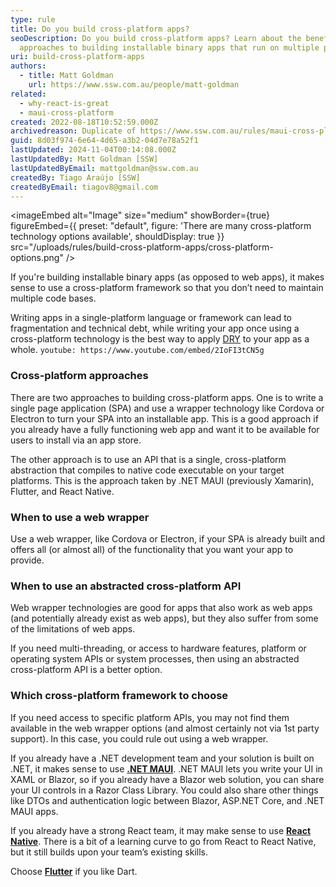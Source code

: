 ```yaml
---
type: rule
title: Do you build cross-platform apps?
seoDescription: Do you build cross-platform apps? Learn about the benefits and
  approaches to building installable binary apps that run on multiple platforms.
uri: build-cross-platform-apps
authors:
  - title: Matt Goldman
    url: https://www.ssw.com.au/people/matt-goldman
related:
  - why-react-is-great
  - maui-cross-platform
created: 2022-08-18T10:52:59.000Z
archivedreason: Duplicate of https://www.ssw.com.au/rules/maui-cross-platform/
guid: 8d03f974-6e64-4d65-a3b2-04d7e78a52f1
lastUpdated: 2024-11-04T00:14:08.000Z
lastUpdatedBy: Matt Goldman [SSW]
lastUpdatedByEmail: mattgoldman@ssw.com.au
createdBy: Tiago Araújo [SSW]
createdByEmail: tiagov8@gmail.com
---
```


<imageEmbed
  alt="Image"
  size="medium"
  showBorder={true}
  figureEmbed={{
    preset: "default",
    figure: 'There are many cross-platform technology options available',
    shouldDisplay: true
  }}
  src="/uploads/rules/build-cross-platform-apps/cross-platform-options.png"
/>

If you're building installable binary apps (as opposed to web apps), it makes sense to use a cross-platform framework so that you don’t need to maintain multiple code bases.

Writing apps in a single-platform language or framework can lead to fragmentation and technical debt, while writing your app once using a cross-platform technology is the best way to apply [DRY](/do-you-look-for-duplicate-code) to your app as a whole.
`youtube: https://www.youtube.com/embed/2IoFI3tCN5g`

### Cross-platform approaches

There are two approaches to building cross-platform apps. One is to write a single page application (SPA) and use a wrapper technology like Cordova or Electron to turn your SPA into an installable app. This is a good approach if you already have a fully functioning web app and want it to be available for users to install via an app store.

The other approach is to use an API that is a single, cross-platform abstraction that compiles to native code executable on your target platforms. This is the approach taken by .NET MAUI (previously Xamarin), Flutter, and React Native.

### When to use a web wrapper

Use a web wrapper, like Cordova or Electron, if your SPA is already built and offers all (or almost all) of the functionality that you want your app to provide.

### When to use an abstracted cross-platform API

Web wrapper technologies are good for apps that also work as web apps (and potentially already exist as web apps), but they also suffer from some of the limitations of web apps.

If you need multi-threading, or access to hardware features, platform or operating system APIs or system processes, then using an abstracted cross-platform API is a better option.

### Which cross-platform framework to choose

If you need access to specific platform APIs, you may not find them available in the web wrapper options (and almost certainly not via 1st party support). In this case, you could rule out using a web wrapper.

If you already have a .NET development team and your solution is built on .NET, it makes sense to use **[.NET MAUI](https://docs.microsoft.com/en-us/dotnet/maui/what-is-maui)**. .NET MAUI lets you write your UI in XAML or Blazor, so if you already have a Blazor web solution, you can share your UI controls in a Razor Class Library. You could also share other things like DTOs and authentication logic between Blazor, ASP.NET Core, and .NET MAUI apps.

If you already have a strong React team, it may make sense to use **[React Native](https://reactnative.dev/)**. There is a bit of a learning curve to go from React to React Native, but it still builds upon your team’s existing skills.

Choose **[Flutter](https://flutter.dev/)** if you like Dart.
